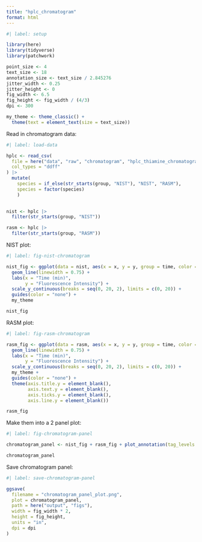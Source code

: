 ```yaml
---
title: "hplc_chromatogram"
format: html
---
```


```r
#| label: setup

library(here)
library(tidyverse)
library(patchwork)

point_size <- 4
text_size <- 18
annotation_size <- text_size / 2.845276
jitter_width <- 0.25
jitter_height <- 0
fig_width <- 6.5
fig_height <- fig_width / (4/3)
dpi <- 300

my_theme <- theme_classic() +
  theme(text = element_text(size = text_size))

```

Read in chromatogram data:
```r
#| label: load-data

hplc <- read_csv(
  file = here("data", "raw", "chromatogram", "hplc_thiamine_chromatogram.csv"),
  col_types = "ddff"
) |> 
  mutate(
    species = if_else(str_starts(group, "NIST"), "NIST", "RASM"),
    species = factor(species)
    )
  

nist <- hplc |> 
  filter(str_starts(group, "NIST"))

rasm <- hplc |> 
  filter(str_starts(group, "RASM"))
```

NIST plot:
```r
#| label: fig-nist-chromatogram

nist_fig <- ggplot(data = nist, aes(x = x, y = y, group = time, color = time)) +
  geom_line(linewidth = 0.75) +
  labs(x = "Time (min)",
       y = "Fluorescence Intensity") +
  scale_y_continuous(breaks = seq(0, 20, 2), limits = c(0, 20)) +
  guides(color = "none") +
  my_theme

nist_fig
```

RASM plot:
```r
#| label: fig-rasm-chromatogram

rasm_fig <- ggplot(data = rasm, aes(x = x, y = y, group = time, color = time)) +
  geom_line(linewidth = 0.75) +
  labs(x = "Time (min)",
       y = "Fluorescence Intensity") +
  scale_y_continuous(breaks = seq(0, 20, 2), limits = c(0, 20)) +
  my_theme +
  guides(color = "none") +
  theme(axis.title.y = element_blank(),
        axis.text.y = element_blank(),
        axis.ticks.y = element_blank(),
        axis.line.y = element_blank())

rasm_fig
```
Make them into a 2 panel plot:
```r
#| label: fig-chromatogram-panel

chromatogram_panel <- nist_fig + rasm_fig + plot_annotation(tag_levels = "A")

chromatogram_panel
```

Save chromatogram panel:
```r
#| label: save-chromatogram-panel

ggsave(
  filename = "chromatogram_panel_plot.png",
  plot = chromatogram_panel,
  path = here("output", "figs"),
  width = fig_width * 2,
  height = fig_height,
  units = "in",
  dpi = dpi
)
```